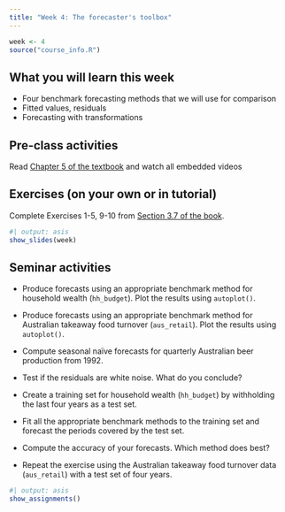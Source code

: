 ```yaml
---
title: "Week 4: The forecaster's toolbox"
---
```


```r
week <- 4
source("course_info.R")
```

## What you will learn this week

* Four benchmark forecasting methods that we will use for comparison
* Fitted values, residuals
* Forecasting with transformations

## Pre-class activities

Read [Chapter 5 of the textbook](https://otexts.com/fpp3/toolbox.html) and watch all embedded videos

## Exercises (on your own or in tutorial)

Complete Exercises 1-5, 9-10 from [Section 3.7 of the book](https://otexts.com/fpp3/decomposition-exercises.html).

```r
#| output: asis
show_slides(week)
```

## Seminar activities

 * Produce forecasts using an appropriate benchmark method for household wealth (`hh_budget`). Plot the results using `autoplot()`.
 * Produce forecasts using an appropriate benchmark method for Australian takeaway food turnover (`aus_retail`). Plot the results using `autoplot()`.

  * Compute seasonal naïve forecasts for quarterly Australian beer production from 1992.
  * Test if the residuals are white noise. What do you conclude?

 * Create a training set for household wealth (`hh_budget`) by withholding the last four years as a test set.
 * Fit all the appropriate benchmark methods to the training set and forecast the periods covered by the test set.
 * Compute the accuracy of your forecasts. Which method does best?
 * Repeat the exercise using the Australian takeaway food turnover data (`aus_retail`) with a test set of four years.

```r
#| output: asis
show_assignments()
```
